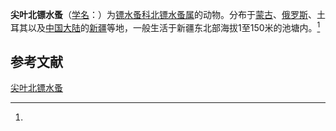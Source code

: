 {{Speciesbox
| name = 尖叶北镖水蚤
| status = 
| status_system = 
| image = 
| genus = Arctodiaptomus
| species = acutilobatus
| authority = (Sars, 1903)<ref name='id12461'>{{cite web| url =http://www.bioinfo.cn/db05/BjdwSpecies.php?action=view&id=12461| title =尖叶北镖水蚤| work =《中国动物物种编目数据库》| publisher =中国科学院微生物研究所| author =中国科学院动物研究所| accessdate =2009-04-28| deadurl =yes| archiveurl =https://web.archive.org/web/20160305033544/http://www.bioinfo.cn/db05/BjdwSpecies.php?action=view&id=12461| archivedate =2016-03-05}}</ref>
}}

'''尖叶北镖水蚤'''（[[学名|学名]]：{{lang|la|''Arctodiaptomus acutilobatus''}}）为[[镖水蚤科|镖水蚤科]][[北镖水蚤属|北镖水蚤属]]的动物。分布于[[蒙古|蒙古]]、[[俄罗斯|俄罗斯]]、土耳其以及[[中国大陆|中国大陆]]的[[新疆|新疆]]等地，一般生活于新疆东北部海拔1至150米的池塘内。<ref name='id12461'/>

== 参考文献 ==
{{reflist}}

{{Wikispecies|Arctodiaptomus acutilobatus}}
{{Taxonbar|from=Q11037531}}

[[Category:北镖水蚤属|尖叶北镖水蚤]]


{{节肢动物小作品}}